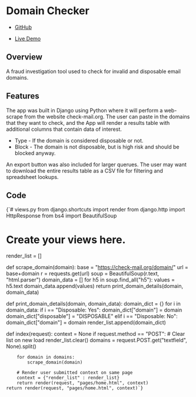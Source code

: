 

# Domain Checker

<Flex pt={10} pb={10}>
    <NextImage
        src='/images/projects/content_ph.png'
        width={980}
        height={500}
        priority
    />
</Flex>

* [GitHub](https://github.com/stephenrutherford/domain-checker "GitHub Repo")

* [Live Demo](https://fps-domain-checker.herokuapp.com/ "Live Demo page")

## Overview
A fraud investigation tool used to check for invalid and disposable email domains.

## Features
The app was built in Django using Python where it will perform a web-scrape from the website check-mail.org. The user can paste in the domains that they want to check, and the App will render a results table with additional columns that contain data of interest.

* Type - If the domain is considered disposable or not.
* Block - The domain is not disposable, but is high risk and should be blocked anyway.

An export button was also included for larger querues. The user may want to download the entire results table as a CSV file for filtering and spreadsheet lookups.

## Code
<SyntaxHighlighter language='python' style={materialDark} showLineNumbers>
{`# views.py
from django.shortcuts import render
from django.http import HttpResponse
from bs4 import BeautifulSoup
    
# Create your views here.
render_list = []
    
def scrape_domain(domain):
    base = "https://check-mail.org/domain/"
    url = base+domain
    r = requests.get(url)
    soup = BeautifulSoup(r.text, "html.parser")
    domain_data = []
    for h5 in soup.find_all("h5"):
        values = h5.text
        domain_data.append(values)
    return print_domain_details(domain, domain_data)
    
def print_domain_details(domain, domain_data):
    domain_dict = {}
    for i in domain_data:
        if i == "Disposable: Yes":
            domain_dict["domain"] = domain
            domain_dict["disposable"] = "DISPOSABLE"
        elif i == "Disposable: No":
            domain_dict["domain"] = domain
    render_list.append(domain_dict)
    
def index(request):
    context = None
    if request.method == "POST":
        # Clear list on new load
        render_list.clear()
        domains = request.POST.get("textfield", None).split()
            
        for domain in domains:
            scrape_domain(domain)
            
        # Render user submitted context on same page
        context = {"render_list" : render_list}
        return render(request, "pages/home.html", context)
    return render(request, "pages/home.html", context)`}
</SyntaxHighlighter>